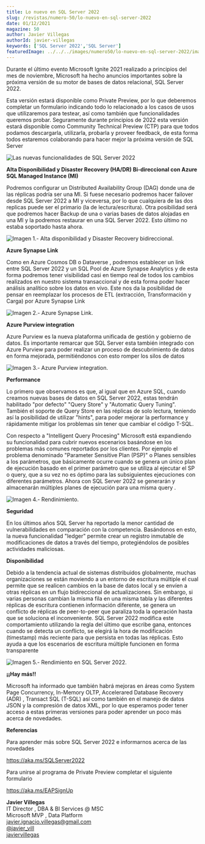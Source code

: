 ```yaml
---
title: Lo nuevo en SQL Server 2022
slug: /revistas/numero-50/lo-nuevo-en-sql-server-2022
date: 01/12/2021
magazine: 50
author: Javier Villegas
authorId: javier-villegas
keywords: ['SQL Server 2022','SQL Server']
featuredImage: ../../../images/numero50/lo-nuevo-en-sql-server-2022/image1.png
---
```


Durante el último evento Microsoft Ignite 2021 realizado a principios
del mes de noviembre, Microsoft ha hecho anuncios importantes sobre la
próxima versión de su motor de bases de datos relacional, SQL Server
2022.

Esta versión estará disponible como Private Preview, por lo que
deberemos completar un formulario indicando todo lo relacionado a los
casos de usos que utilizaremos para testear, así como también que
funcionalidades queremos probar. Seguramente durante principios de 2022
esta versión estará disponible como Community Technical Preview (CTP)
para que todos podamos descargarla, utilizarla, probarla y proveer
feedback, de esta forma todos estaremos colaborando para hacer mejor la
próxima versión de SQL Server

![Las nuevas funcionalidades de SQL Server 2022](../../../images/numero50/lo-nuevo-en-sql-server-2022/image1.png)


**Alta Disponibilidad y Disaster Recovery (HA/DR) Bi-direccional con Azure SQL Managed Instance (MI)**

Podremos configurar un Distributed Availability Group (DAG) donde una de
las réplicas podría ser una MI. Si fuese necesario podremos hacer
failover desde SQL Server 2022 a MI y viceversa, por lo que cualquiera
de las dos replicas puede ser el primario (la de lectura/escritura).
Otra posibilidad será que podremos hacer Backup de una o varias bases de
datos alojadas en una MI y la podremos restaurar en una SQL Server 2022.
Esto último no estaba soportado hasta ahora.

![Imagen 1.- Alta disponibilidad y Disaster Recovery bidireccional.](../../../images/numero50/lo-nuevo-en-sql-server-2022/image2.png)


**Azure Synapse Link**

Como en Azure Cosmos DB o Dataverse , podremos establecer un link entre
SQL Server 2022 y un SQL Pool de Azure Synapse Analytics y de esta forma
podremos tener visibilidad casi en tiempo real de todos los cambios
realizados en nuestro sistema transaccional y de esta forma poder hacer
análisis analítico sobre los datos en vivo. Este nos da la posibilidad
de pensar en reemplazar los procesos de ETL (extracción, Transformación
y Carga) por Azure Synapse Link

![Imagen 2.- Azure Synapse Link.](../../../images/numero50/lo-nuevo-en-sql-server-2022/image3.png)


**Azure Purview integration**

Azure Purview es la nueva plataforma unificada de gestión y gobierno de
datos. Es importante remarcar que SQL Server esta también integrado con
Azure Purview para poder realizar un proceso de descubrimiento de datos
en forma mejorada, permitiéndonos con esto romper los silos de datos

![Imagen 3.- Azure Purview integration.](../../../images/numero50/lo-nuevo-en-sql-server-2022/image4.png)


**Performance**

Lo primero que observamos es que, al igual que en Azure SQL, cuando
creamos nuevas bases de datos en SQL Server 2022, estas tendrán
habilitado "por defecto" "Query Store" y "Automatic Query Tuning".
También el soporte de Query Store en las réplicas de solo lectura,
teniendo así la posibilidad de utilizar "hints", para poder mejorar la
performance y rápidamente mitigar los problemas sin tener que cambiar el
código T-SQL.

Con respecto a "Intelligent Query Procesing" Microsoft está expandiendo
su funcionalidad para cubrir nuevos escenarios basándose en los
problemas más comunes reportados por los clientes. Por ejemplo el
problema denominado "Parameter Sensitive Plan (PSP)" o Planes sensibles
a los parámetros, que básicamente ocurre cuando se genera un único plan
de ejecución basado en el primer parámetro que se utiliza al ejecutar el
SP o query, que a su vez no es óptimo para las subsiguientes ejecuciones
con diferentes parámetros. Ahora con SQL Server 2022 se generarán y
almacenarán múltiples planes de ejecución para una misma query .

![Imagen 4.- Rendinimiento.](../../../images/numero50/lo-nuevo-en-sql-server-2022/image5.png)


**Seguridad**

En los últimos años SQL Server ha reportado la menor cantidad de
vulnerabilidades en comparación con la competencia. Basándonos en esto,
la nueva funcionalidad "ledger" permite crear un registro inmutable de
modificaciones de datos a través del tiempo, protegiéndolos de posibles
actividades maliciosas.

**Disponibilidad**

Debido a la tendencia actual de sistemas distribuidos globalmente,
muchas organizaciones se están moviendo a un entorno de escritura
múltiple el cual permite que se realicen cambios en la base de datos
local y se envíen a otras réplicas en un flujo bidireccional de
actualizaciones. Sin embargo, si varias personas cambian la misma fila
en una misma tabla y las diferentes réplicas de escritura contienen
información diferente, se genera un conflicto de réplicas de
peer-to-peer que paraliza toda la operación hasta que se soluciona el
inconveniente. SQL Server 2022 modifica este comportamiento utilizando
la regla del último que escribe gana, entonces cuando se detecta un
conflicto, se elegirá la hora de modificación (timestamp) más reciente
para que persista en todas las réplicas. Esto ayuda a que los escenarios
de escritura múltiple funcionen en forma transparente

![Imagen 5.- Rendimiento en SQL Server 2022.](../../../images/numero50/lo-nuevo-en-sql-server-2022/image6.png)


**¡¡Hay más!!**

Microsoft ha informado que también habrá mejoras en áreas como System
Page Concurrency, In-Memory OLTP, Accelerared Database Recovery (ADR) ,
Transact SQL (T-SQL) así como también en el manejo de datos JSON y la
compresión de datos XML, por lo que esperamos poder tener acceso a estas
primeras versiones para poder aprender un poco más acerca de novedades.

**Referencias**

Para aprender más sobre SQL Server 2022 e informarnos acerca de las
novedades

<https://aka.ms/SQLServer2022>

Para unirse al programa de Private Preview completar el siguiente
formulario

<https://aka.ms/EAPSignUp>

**Javier Villegas** <br />
IT Director , DBA & BI Services @ MSC <br />
Microsoft MVP , Data Platform <br />
<javier.ignacio.villegas@gmail.com> <br />
[@javier_vill](https://twitter.com/javier_vill) <br />
[javiervillegas](https://www.linkedin.com/in/javiervillegas/) <br />
